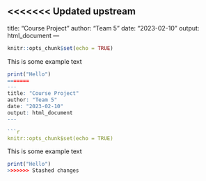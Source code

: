 <<<<<<< Updated upstream
---
title: "Course Project"
author: "Team 5"
date: "2023-02-10"
output: html_document
---

```{r setup, include=FALSE}
knitr::opts_chunk$set(echo = TRUE)
```

This is some example text
```{r}
print("Hello")
=======
---
title: "Course Project"
author: "Team 5"
date: "2023-02-10"
output: html_document
---

```r
knitr::opts_chunk$set(echo = TRUE)
```

This is some example text
```r
print("Hello")
>>>>>>> Stashed changes
```